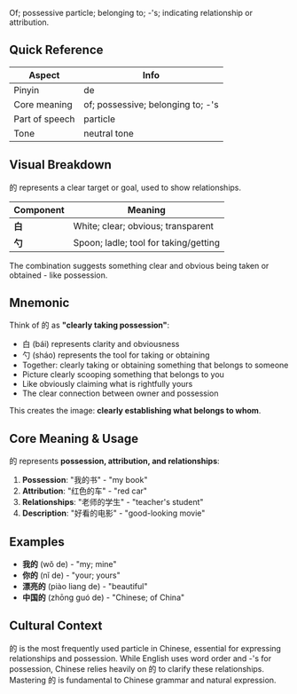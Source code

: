 Of; possessive particle; belonging to; -'s; indicating relationship or attribution.

## Quick Reference

| Aspect         | Info                              |
| -------------- | --------------------------------- |
| Pinyin         | de                                |
| Core meaning   | of; possessive; belonging to; -'s |
| Part of speech | particle                          |
| Tone           | neutral tone                      |

## Visual Breakdown

的 represents a clear target or goal, used to show relationships.

| Component | Meaning                               |
| --------- | ------------------------------------- |
| **白**    | White; clear; obvious; transparent    |
| **勺**    | Spoon; ladle; tool for taking/getting |

The combination suggests something clear and obvious being taken or obtained - like possession.

## Mnemonic

Think of 的 as **"clearly taking possession"**:

- 白 (bái) represents clarity and obviousness
- 勺 (sháo) represents the tool for taking or obtaining
- Together: clearly taking or obtaining something that belongs to someone
- Picture clearly scooping something that belongs to you
- Like obviously claiming what is rightfully yours
- The clear connection between owner and possession

This creates the image: **clearly establishing what belongs to whom**.

## Core Meaning & Usage

的 represents **possession, attribution, and relationships**:

1. **Possession**: "我的书" - "my book"
2. **Attribution**: "红色的车" - "red car"
3. **Relationships**: "老师的学生" - "teacher's student"
4. **Description**: "好看的电影" - "good-looking movie"

## Examples

- **我的** (wǒ de) - "my; mine"
- **你的** (nǐ de) - "your; yours"
- **漂亮的** (piào liang de) - "beautiful"
- **中国的** (zhōng guó de) - "Chinese; of China"

## Cultural Context

的 is the most frequently used particle in Chinese, essential for expressing relationships and
possession. While English uses word order and -'s for possession, Chinese relies heavily on 的 to
clarify these relationships. Mastering 的 is fundamental to Chinese grammar and natural expression.
